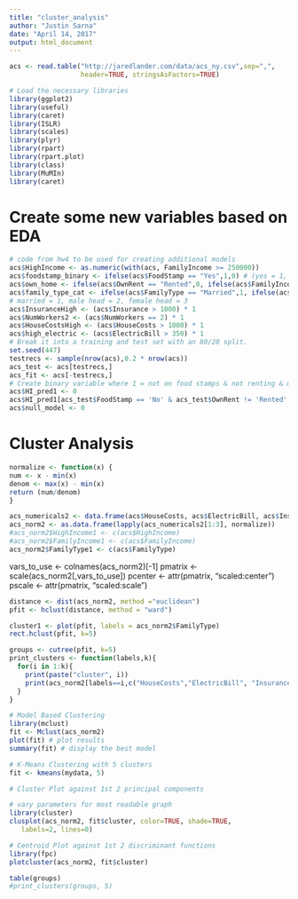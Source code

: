 ```yaml
---
title: "cluster_analysis"
author: "Justin Sarna"
date: "April 14, 2017"
output: html_document
---
```


```r
acs <- read.table("http://jaredlander.com/data/acs_ny.csv",sep=",",
                  header=TRUE, stringsAsFactors=TRUE)
```

```r
# Load the necessary libraries
library(ggplot2)
library(useful)
library(caret)
library(ISLR)
library(scales)
library(plyr)
library(rpart)
library(rpart.plot)
library(class)
library(MuMIn)
library(caret)
```
# Create some new variables based on EDA
```r
# code from hw4 to be used for creating additional models
acs$HighIncome <- as.numeric(with(acs, FamilyIncome >= 250000))
acs$foodstamp_binary <- ifelse(acs$FoodStamp == "Yes",1,0) # (yes = 1, no = 0)
acs$own_home <- ifelse(acs$OwnRent == "Rented",0, ifelse(acs$FamilyIncome == "Mortgage",1,2)) # (own = 1, rent = 0)
acs$family_type_cat <- ifelse(acs$FamilyType == "Married",1, ifelse(acs$FamilyIncome == "Female Head",2,3))
# married = 1, male head = 2, female head = 3
acs$InsuranceHigh <- (acs$Insurance > 1000) * 1
acs$NumWorkers2 <- (acs$NumWorkers == 2) * 1
acs$HouseCostsHigh <- (acs$HouseCosts > 1000) * 1
acs$high_electric <- (acs$ElectricBill > 350) * 1
# Break it into a training and test set with an 80/20 split.
set.seed(447)
testrecs <- sample(nrow(acs),0.2 * nrow(acs))
acs_test <- acs[testrecs,]
acs_fit <- acs[-testrecs,]  
# Create binary variable where 1 = not on food stamps & not renting & married
acs$HI_pred1 <- 0
acs$HI_pred1[acs_test$FoodStamp == 'No' & acs_test$OwnRent != 'Rented' & acs_test$FamilyType == 'Married'] <- 1
acs$null_model <- 0
```

# Cluster Analysis

```r
normalize <- function(x) {
num <- x - min(x)
denom <- max(x) - min(x)
return (num/denom)
}
```

```r
acs_numericals2 <- data.frame(acs$HouseCosts, acs$ElectricBill, acs$Insurance)
acs_norm2 <- as.data.frame(lapply(acs_numericals2[1:3], normalize))
#acs_norm2$HighIncome1 <- c(acs$HighIncome)
#acs_norm2$FamilyIncome1 <- c(acs$FamilyIncome)
acs_norm2$FamilyType1 <- c(acs$FamilyType)
```


vars_to_use <- colnames(acs_norm2)[-1]
pmatrix <- scale(acs_norm2[,vars_to_use])
pcenter <- attr(pmatrix, "scaled:center")
pscale <- attr(pmatrix, "scaled:scale")


```r
distance <- dist(acs_norm2, method ="euclidean")
pfit <- hclust(distance, method = "ward")
```
```r
cluster1 <- plot(pfit, labels = acs_norm2$FamilyType)
rect.hclust(pfit, k=5)
```
```r
groups <- cutree(pfit, k=5)
print_clusters <- function(labels,k){
  for(i in 1:k){
    print(paste("cluster", i))
    print(acs_norm2[labels==i,c("HouseCosts","ElectricBill", "Insurance","FamilyType")])
  }
}
```
```r
# Model Based Clustering
library(mclust)
fit <- Mclust(acs_norm2)
plot(fit) # plot results
summary(fit) # display the best model 
```
```r
# K-Means Clustering with 5 clusters
fit <- kmeans(mydata, 5)

# Cluster Plot against 1st 2 principal components

# vary parameters for most readable graph
library(cluster)
clusplot(acs_norm2, fit$cluster, color=TRUE, shade=TRUE,
   labels=2, lines=0)

# Centroid Plot against 1st 2 discriminant functions
library(fpc)
plotcluster(acs_norm2, fit$cluster) 
```

```r
table(groups)
#print_clusters(groups, 5)
```